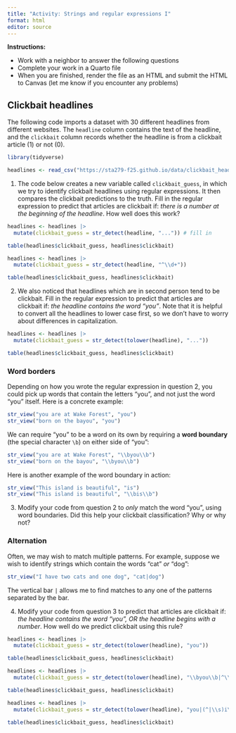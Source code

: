 ```yaml
---
title: "Activity: Strings and regular expressions I"
format: html
editor: source
---
```


**Instructions:** 

* Work with a neighbor to answer the following questions 
* Complete your work in a Quarto file
* When you are finished, render the file as an HTML and submit the HTML to Canvas (let me know if you encounter any problems)

## Clickbait headlines

The following code imports a dataset with 30 different headlines from different websites. The `headline` column contains the text of the headline, and the `clickbait` column records whether the headline is from a clickbait article (1) or not (0).

```r
library(tidyverse)

headlines <- read_csv("https://sta279-f25.github.io/data/clickbait_headlines_small.csv")
```

1. The code below creates a new variable called `clickbait_guess`, in which we try to identify clickbait headlines using regular expressions. It then compares the clickbait predictions to the truth. Fill in the regular expression to predict that articles are clickbait if: *there is a number at the beginning of the headline*. How well does this work?

```r
headlines <- headlines |>
  mutate(clickbait_guess = str_detect(headline, "...")) # fill in

table(headlines$clickbait_guess, headlines$clickbait)
```

```r
headlines <- headlines |>
  mutate(clickbait_guess = str_detect(headline, "^\\d+")) 

table(headlines$clickbait_guess, headlines$clickbait)
```

2. We also noticed that headlines which are in second person tend to be clickbait. Fill in the regular expression to predict that articles are clickbait if: *the headline contains the word "you"*. Note that it is helpful to convert all the headlines to lower case first, so we don't have to worry about differences in capitalization.

```r
headlines <- headlines |>
  mutate(clickbait_guess = str_detect(tolower(headline), "...")) 

table(headlines$clickbait_guess, headlines$clickbait)
```

### Word borders

Depending on how you wrote the regular expression in question 2, you could pick up words that contain the letters "you", and not just the word "you" itself. Here is a concrete example:

```r
str_view("you are at Wake Forest", "you")
str_view("born on the bayou", "you")
```

We can require "you" to be a word on its own by requiring a **word boundary** (the special character `\b`) on either side of "you":

```r
str_view("you are at Wake Forest", "\\byou\\b")
str_view("born on the bayou", "\\byou\\b")
```

Here is another example of the word boundary in action:

```r
str_view("This island is beautiful", "is")
str_view("This island is beautiful", "\\bis\\b")
```

3. Modify your code from question 2 to *only* match the word "you", using word boundaries. Did this help your clickbait classification? Why or why not?

### Alternation

Often, we may wish to match multiple patterns. For example, suppose we wish to identify strings which contain the words "cat" *or* "dog":

```r
str_view("I have two cats and one dog", "cat|dog")
```

The vertical bar `|` allows me to find matches to any one of the patterns separated by the bar.

4. Modify your code from question 3 to predict that articles are clickbait if: *the headline contains the word "you", OR the headline begins with a number*. How well do we predict clickbait using this rule?



```r
headlines <- headlines |>
  mutate(clickbait_guess = str_detect(tolower(headline), "you")) 

table(headlines$clickbait_guess, headlines$clickbait)
```

```r
headlines <- headlines |>
  mutate(clickbait_guess = str_detect(tolower(headline), "\\byou\\b|^\\d+")) 

table(headlines$clickbait_guess, headlines$clickbait)
```

```r
headlines <- headlines |>
  mutate(clickbait_guess = str_detect(tolower(headline), "you|(^|\\s)i\\b|^\\d+")) 

table(headlines$clickbait_guess, headlines$clickbait)
```




